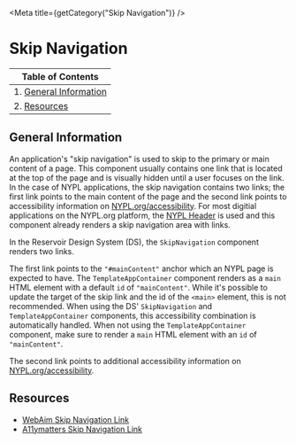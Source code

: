 

<Meta title={getCategory("Skip Navigation")} />

# Skip Navigation

| Table of Contents                              |
| ---------------------------------------------- |
| 1. [General Information](#general-information) |
| 2. [Resources](#resources)                     |

## General Information

An application's "skip navigation" is used to skip to the primary or main
content of a page. This component usually contains one link that is located at
the top of the page and is visually hidden until a user focuses on the link.
In the case of NYPL applications, the skip navigation contains two links; the
first link points to the main content of the page and the second link points to
accessibility information on [NYPL.org/accessibility](https://nypl.org/accessibility).
For most digitial applications on the NYPL.org platform, the [NYPL Header](https://github.com/NYPL/dgx-header-component)
is used and this component already renders a skip navigation area with links.

In the Reservoir Design System (DS), the `SkipNavigation` component renders two
links.

The first link points to the `"#mainContent"` anchor which an NYPL page
is expected to have. The `TemplateAppContainer` component renders as a `main`
HTML element with a default `id` of `"mainContent"`. While it's possible to
update the target of the skip link and the id of the `<main>` element, this is
not recommended. When using the DS' `SkipNavigation` and `TemplateAppContainer`
components, this accessibility combination is automatically handled. When not
using the `TemplateAppContainer` component, make sure to render a `main` HTML
element with an `id` of `"mainContent"`.

The second link points to additional accessibility information on [NYPL.org/accessibility](https://nypl.org/accessibility).

## Resources

- [WebAim Skip Navigation Link](https://webaim.org/techniques/skipnav/)
- [A11ymatters Skip Navigation Link](https://www.a11ymatters.com/pattern/skip-link/)
